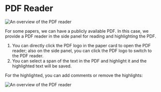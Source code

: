 # PDF Reader

![An overview of the PDF reader](./pdf_reader.png)

For some papers, we can have a publicly available PDF. In this case, we provide a PDF reader in the side panel for reading and highlighting the PDF. 

1. You can directly click the PDF logo in the paper card to open the PDF reader; also on the side panel, you can click the PDF logo to switch to the PDF reader.
2. You can select a span of the text in the PDF and highlight it and the highlighted text will be saved.

For the highlighted, you can add comments or remove the highlights:

![An overview of the PDF reader](./pdf_highlight.png)